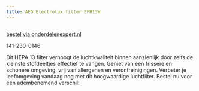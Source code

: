 ```yaml
---
title: AEG Electrolux filter EFH13W
---
```



<Image src={imageProduct} width={imageProduct.width} alt="" />

[bestel via onderdelenexpert.nl](https://www.onderdelenexpert.nl/aeg-electrolux-hepa-filter-efs1w-stofzuiger-efh13w)

141-230-0146

Dit HEPA 13 filter verhoogt de luchtkwaliteit binnen aanzienlijk door zelfs de kleinste stofdeeltjes effectief te vangen. Geniet van een frissere en schonere omgeving, vrij van allergenen en verontreinigingen. Verbeter je leefomgeving vandaag nog met dit hoogwaardige luchtfilter. Bestel nu voor een adembenemend verschil!
